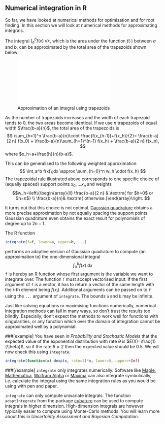 ## Numerical integration in R

So far, we have looked at numerical methods for optimisation and for root finding. In this section we will look at numerical methods for approximating integrals.

The integral $\int_a^b f(x)\;dx$, which is the area under the function $f(\cdot)$ between $a$ and $b$, can be approximated by the total area of the trapezoids shown below:

![Approximation of an integral using trapezoids](integral.pdf)

As the number of trapezoids increases and the width of each trapezoid tends to 0, the two areas become identical. If we use $n$ trapezoids of equal width $\frac{b-a}{n}$, the total area of the trapezoids is
$$
\sum_{h=1}^n \frac{b-a}{n}\cdot \frac{f(x_{h-1})+f(x_h)}{2}= 
\frac{b-a}{2 n} f(x_0) + \frac{b-a}{n}\sum_{h=1}^{n-1} f(x_h) + \frac{b-a}{2 n} f(x_n),
$$
where $x_h=a+\frac{h}{n}(b-a)$.

This can be generalised to the following weighted approximation
$$
\int_a^b f(x)\;dx \approx \sum_{h=0}^n w_h \cdot f(x_h)
$$
The trapezoidal rule illustrated above corresponds to one specific choice of (equally spaced) support points $x_0,\ldots x_n$ and weights 
$$w_h=\left\{\begin{array}{ll} \frac{b-a}{2 n} & \textrm{ for $h=0$ or $h=n$} \\ \frac{b-a}{n}& \textrm{ otherwise.}\end{array}\right.
$$

It turns out that this choice is not optimal. [Gaussian quadrature](https://en.wikipedia.org/wiki/Gaussian_quadrature) obtains a more precise approximation by not equally spacing the support points. Gaussian quadrature even obtains the exact result for polynomials of degree up to $2n-1$.

The R function 
```r
integrate(f=f, lower=a, upper=b, ...) 
```
performs an adaptive version of Gaussian quadrature to compute (an approximation to) the one-dimensional integral
$$
\int_a^b f(x)\;dx
$$
`f` is hereby an R function whose first argument is the variable we want to integrate over. The function `f` must accept vectorised input: If the first argument of `f` is a vector, it has to return a vector of the same length with the $i$-th element being $f(x_i)$. Additional arguments can be passed on to `f` using the `...` argument of `integrate`. The bounds `a` and `b` may be infinite. 

Just like solving equations or maximising functions numerically, numerical integration methods can fail in many ways, so don't trust the results too blindly. Especially, don't expect the methods to work well for functions with singularities, or any function which over the domain of integration cannot be approximated well by a polynomial.

###[example]
You have seen in *Probability and Stochastic Models* that the expected value of the exponential distribution with rate $\theta$ is $E(X)=\frac{1}{\theta}$, so if the rate $\theta=2$ then the expected value should be $0.5$. We will now check this using `integrate`.

```r
integrate(function(x) dexp(x, rate=2)*x, lower=0, upper=+Inf)
```
###[/example]
`integrate` only integrates numerically. Software like [Maple](https://www.maplesoft.com/products/Maple/), [Mathematica](https://www.wolfram.com/mathematica/), [Wolfram Alpha](https://www.wolframalpha.com/)  or [Maxima](http://maxima.sourceforge.net/) can also integrate symbolically, i.e. calculate the integral using the same integration rules as you would be using with pen and paper. 

`integrate` can only compute univariate integrals. The function `adaptIntegrate` from the package [cubature](https://cran.r-project.org/web/packages/cubature) can be used to compute integrals in higher dimension. High-dimension integrals are however typically easier to compute using Monte-Carlo methods. You will learn more about this in *Uncertainty Assessment and Bayesian Computation*.
